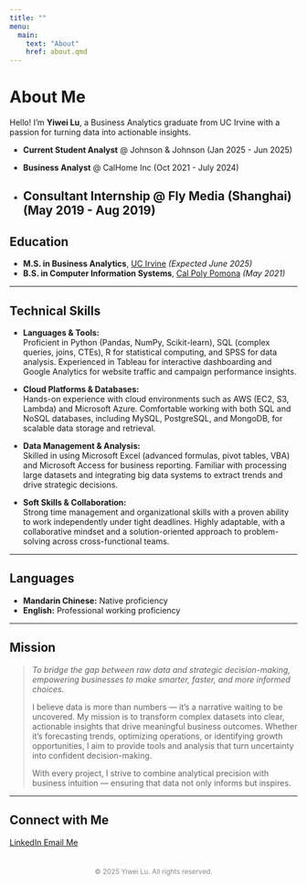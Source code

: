 ```yaml
---
title: ""
menu:
  main:
    text: "About"
    href: about.qmd
---
```


# About Me

Hello! I’m **Yiwei Lu**, a Business Analytics graduate from UC Irvine with a passion for turning data into actionable insights.

- **Current Student Analyst** @ Johnson & Johnson  (Jan 2025 - Jun 2025)

- **Business Analyst** @ CalHome Inc   (Oct 2021 - July 2024)

- **Consultant Internship ** @ Fly Media (Shanghai)    (May 2019 - Aug 2019)
---

## Education

- **M.S. in Business Analytics**, [UC Irvine](https://uci.edu/) *(Expected June 2025)*  
- **B.S. in Computer Information Systems**, [Cal Poly Pomona](https://www.cpp.edu/) *(May 2021)*

---

## Technical Skills

- **Languages & Tools:**  
  Proficient in Python (Pandas, NumPy, Scikit-learn), SQL (complex queries, joins, CTEs), R for statistical computing, and SPSS for data analysis. Experienced in Tableau for interactive dashboarding and Google Analytics for website traffic and campaign performance insights.

- **Cloud Platforms & Databases:**  
  Hands-on experience with cloud environments such as AWS (EC2, S3, Lambda) and Microsoft Azure. Comfortable working with both SQL and NoSQL databases, including MySQL, PostgreSQL, and MongoDB, for scalable data storage and retrieval.

- **Data Management & Analysis:**  
  Skilled in using Microsoft Excel (advanced formulas, pivot tables, VBA) and Microsoft Access for business reporting. Familiar with processing large datasets and integrating big data systems to extract trends and drive strategic decisions.

- **Soft Skills & Collaboration:**  
  Strong time management and organizational skills with a proven ability to work independently under tight deadlines. Highly adaptable, with a collaborative mindset and a solution-oriented approach to problem-solving across cross-functional teams.

---

## Languages

- **Mandarin Chinese:** Native proficiency  
- **English:** Professional working proficiency

---

## Mission

> *To bridge the gap between raw data and strategic decision-making, empowering businesses to make smarter, faster, and more informed choices.*  
>  
> I believe data is more than numbers — it’s a narrative waiting to be uncovered. My mission is to transform complex datasets into clear, actionable insights that drive meaningful business outcomes. Whether it’s forecasting trends, optimizing operations, or identifying growth opportunities, I aim to provide tools and analysis that turn uncertainty into confident decision-making.  
>  
> With every project, I strive to combine analytical precision with business intuition — ensuring that data not only informs but inspires.

---

## Connect with Me

<div class="connect-container">
  <a href="https://www.linkedin.com/in/yiwei-lu78" class="btn" target="_blank">
    <i class="bi bi-linkedin"></i> LinkedIn
  </a>
  <a href="mailto:yiweilu36@uci.edu" class="btn">
    <i class="bi bi-envelope"></i> Email Me
  </a>
</div>

<p style="text-align: center; color: #888; font-size: 0.85em; margin-top: 3em;">
  © 2025 Yiwei Lu. All rights reserved.
</p>
